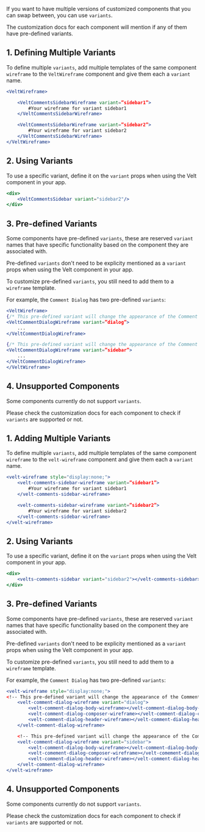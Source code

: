 If you want to have multiple versions of customized components that you can swap between, you can use `variants`.


<Note>
The customization docs for each component will mention if any of them have pre-defined variants.
</Note>

<Tabs>

<Tab title="React / Next.js">

## 1. Defining Multiple Variants

To define multiple `variants`, add multiple templates of the same component `wireframe` to the `VeltWireframe` component and give them each a `variant` name.


```jsx
<VeltWireframe>

    <VeltCommentsSidebarWireframe variant=”sidebar1”>
        #Your wireframe for variant sidebar1
    </VeltCommentsSidebarWireframe>

    <VeltCommentsSidebarWireframe variant=”sidebar2”>
        #Your wireframe for variant sidebar2
    </VeltCommentsSidebarWireframe>
</VeltWireframe>
```

## 2. Using Variants

To use a specific variant, define it on the `variant` props when using the Velt component in your app.


```jsx
<div>
    <VeltCommentsSidebar variant="sidebar2"/>
</div>
```


## 3. Pre-defined Variants


Some components have pre-defined `variants`, these are reserved `variant` names that have specific functionality based on the component they are associated with.

Pre-defined `variants` don't need to be explicity mentioned as a `variant` props when using the Velt component in your app.

To customize pre-defined `variants`, you still need to add them to a `wireframe` template.

For example, the `Comment Dialog` has two pre-defined `variants`:

```jsx
<VeltWireframe>
{/* This pre-defined variant will change the appearance of the Comment Dialog within Pin, Area, and Text comments only */}
<VeltCommentDialogWireframe variant=”dialog”>
    ...
</VeltCommentDialogWireframe>

{/* This pre-defined variant will change the appearance of the Comment Dialog within the Sidebar only */}
<VeltCommentDialogWireframe variant=”sidebar”>
    ...
</VeltCommentDialogWireframe>
</VeltWireframe>
```


## 4. Unsupported Components


Some components currently do not support `variants`. 

Please check the customization docs for each component to check if `variants` are supported or not.



</Tab>


<Tab title="HTML">




## 1. Adding Multiple Variants

To define multiple `variants`, add multiple templates of the same component `wireframe` to the `velt-wireframe` component and give them each a `variant` name.


```jsx
<velt-wireframe style="display:none;">
    <velt-comments-sidebar-wireframe variant=”sidebar1”>
        #Your wireframe for variant sidebar1
    </velt-comments-sidebar-wireframe>

    <velt-comments-sidebar-wireframe variant=”sidebar2”>
        #Your wireframe for variant sidebar2
    </velt-comments-sidebar-wireframe>
</velt-wireframe>
```


## 2. Using Variants

To use a specific variant, define it on the `variant` props when using the Velt component in your app.


```jsx
<div>
    <velts-comments-sidebar variant="sidebar2"></velt-comments-sidebar>
</div>
```

## 3. Pre-defined Variants

Some components have pre-defined `variants`, these are reserved `variant` names that have specific functionality based on the component they are associated with.

Pre-defined `variants` don't need to be explicity mentioned as a `variant` props when using the Velt component in your app.

To customize pre-defined `variants`, you still need to add them to a `wireframe` template.

For example, the `Comment Dialog` has two pre-defined `variants`:

```jsx
<velt-wireframe style="display:none;">
<!-- This pre-defined variant will change the appearance of the Comment Dialog within Pin, Area, and Text comments only -->
    <velt-comment-dialog-wireframe variant="dialog">
        <velt-comment-dialog-body-wireframe></velt-comment-dialog-body-wireframe>
        <velt-comment-dialog-composer-wireframe></velt-comment-dialog-composer-wireframe>
        <velt-comment-dialog-header-wireframe></velt-comment-dialog-header-wireframe>
    </velt-comment-dialog-wireframe>

    <!-- This pre-defined variant will change the appearance of the Comment Dialog within the Sidebar only -->
    <velt-comment-dialog-wireframe variant="sidebar">
        <velt-comment-dialog-body-wireframe></velt-comment-dialog-body-wireframe>
        <velt-comement-dialog-composer-wireframe></velt-comement-dialog-composer-wireframe>
        <velt-comment-dialog-header-wireframe></velt-comment-dialog-header-wireframe>
    </velt-comment-dialog-wireframe>
</velt-wireframe>
```


## 4. Unsupported Components

Some components currently do not support `variants`. 

Please check the customization docs for each component to check if `variants` are supported or not.


</Tab>

</Tabs>


